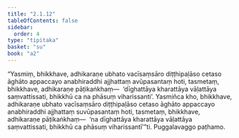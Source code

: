 ```yaml
---
title: "2.1.12"
tableOfContents: false
sidebar:
  order: 4
type: "tipitaka"
basket: "su"
book: "a2"
---
```



<DynamicBreadcrumb />

<Division number="64" book="a2">

<Paragraph number="142" book="a2">
“Yasmiṃ, bhikkhave, adhikaraṇe ubhato vacīsaṃsāro diṭṭhipaḷāso cetaso āghāto appaccayo anabhiraddhi ajjhattaṃ avūpasantaṃ hoti, tasmetaṃ, bhikkhave, adhikaraṇe pāṭikaṅkhaṃ—  ‘dīghattāya kharattāya vāḷattāya saṃvattissati, bhikkhū ca na phāsuṃ viharissanti’.
</Paragraph>

<Paragraph number="143" book="a2">
Yasmiñca kho, bhikkhave, adhikaraṇe ubhato vacīsaṃsāro diṭṭhipaḷāso cetaso āghāto appaccayo anabhiraddhi ajjhattaṃ suvūpasantaṃ hoti, tasmetaṃ, bhikkhave, adhikaraṇe pāṭikaṅkhaṃ—  ‘na dīghattāya kharattāya vāḷattāya saṃvattissati, bhikkhū ca phāsuṃ viharissantī’”ti.

</Paragraph>
</Division>

<Paragraph number="144" type="center" book="a2">
Puggalavaggo paṭhamo.
</Paragraph>
